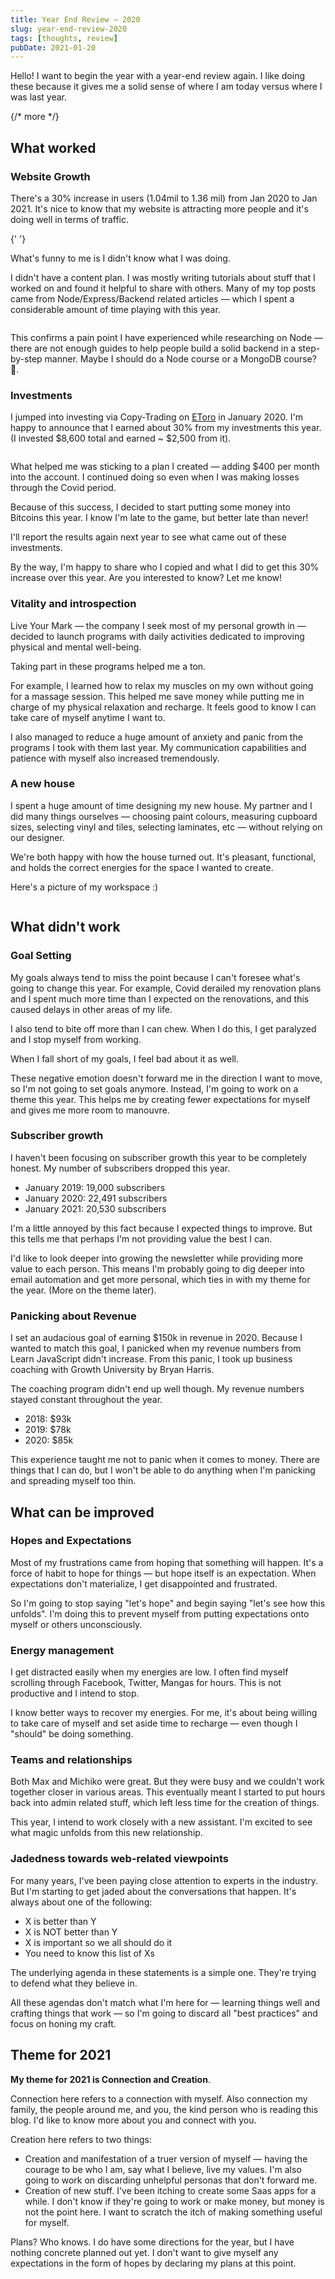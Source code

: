 ```yaml
---
title: Year End Review — 2020
slug: year-end-review-2020
tags: [thoughts, review]
pubDate: 2021-01-20
---
```


Hello! I want to begin the year with a year-end review again. I like doing these because it gives me a solid sense of where I am today versus where I was last year.

{/* more */}

## What worked

### Website Growth

There's a 30% increase in users (1.04mil to 1.36 mil) from Jan 2020 to Jan 2021. It's nice to know that my website is attracting more people and it's doing well in terms of traffic.

<Image src='/images/2021/review/analytics.png' alt='' />{' '}

What's funny to me is I didn't know what I was doing.

I didn't have a content plan. I was mostly writing tutorials about stuff that I worked on and found it helpful to share with others. Many of my top posts came from Node/Express/Backend related articles — which I spent a considerable amount of time playing with this year.

<Image src='/images/2021/review/top-articles.png' alt='' />

This confirms a pain point I have experienced while researching on Node — there are not enough guides to help people build a solid backend in a step-by-step manner. Maybe I should do a Node course or a MongoDB course? 🤔.

### Investments

I jumped into investing via Copy-Trading on [EToro](https://etoro.tw/35PxUym) in January 2020. I'm happy to announce that I earned about 30% from my investments this year. (I invested $8,600 total and earned ~ $2,500 from it).

<Image src='/images/2021/review/e-toro.png' alt='' />

What helped me was sticking to a plan I created — adding $400 per month into the account. I continued doing so even when I was making losses through the Covid period.

Because of this success, I decided to start putting some money into Bitcoins this year. I know I'm late to the game, but better late than never!

I'll report the results again next year to see what came out of these investments.

By the way, I'm happy to share who I copied and what I did to get this 30% increase over this year. Are you interested to know? Let me know!

### Vitality and introspection

Live Your Mark — the company I seek most of my personal growth in — decided to launch programs with daily activities dedicated to improving physical and mental well-being.

Taking part in these programs helped me a ton.

For example, I learned how to relax my muscles on my own without going for a massage session. This helped me save money while putting me in charge of my physical relaxation and recharge. It feels good to know I can take care of myself anytime I want to.

I also managed to reduce a huge amount of anxiety and panic from the programs I took with them last year. My communication capabilities and patience with myself also increased tremendously.

### A new house

I spent a huge amount of time designing my new house. My partner and I did many things ourselves — choosing paint colours, measuring cupboard sizes, selecting vinyl and tiles, selecting laminates, etc — without relying on our designer.

We're both happy with how the house turned out. It's pleasant, functional, and holds the correct energies for the space I wanted to create.

Here's a picture of my workspace :)

<Image src='/images/2021/review/workspace.jpeg' alt='' />

## What didn't work

### Goal Setting

My goals always tend to miss the point because I can't foresee what's going to change this year. For example, Covid derailed my renovation plans and I spent much more time than I expected on the renovations, and this caused delays in other areas of my life.

I also tend to bite off more than I can chew. When I do this, I get paralyzed and I stop myself from working.

When I fall short of my goals, I feel bad about it as well.

These negative emotion doesn't forward me in the direction I want to move, so I'm not going to set goals anymore. Instead, I'm going to work on a theme this year. This helps me by creating fewer expectations for myself and gives me more room to manouvre.

### Subscriber growth

I haven't been focusing on subscriber growth this year to be completely honest. My number of subscribers dropped this year.

- January 2019: 19,000 subscribers
- January 2020: 22,491 subscribers
- January 2021: 20,530 subscribers

I'm a little annoyed by this fact because I expected things to improve. But this tells me that perhaps I'm not providing value the best I can.

I'd like to look deeper into growing the newsletter while providing more value to each person. This means I'm probably going to dig deeper into email automation and get more personal, which ties in with my theme for the year. (More on the theme later).

### Panicking about Revenue

I set an audacious goal of earning $150k in revenue in 2020. Because I wanted to match this goal, I panicked when my revenue numbers from Learn JavaScript didn't increase. From this panic, I took up business coaching with Growth University by Bryan Harris.

The coaching program didn't end up well though. My revenue numbers stayed constant throughout the year.

- 2018: $93k
- 2019: $78k
- 2020: $85k

This experience taught me not to panic when it comes to money. There are things that I can do, but I won't be able to do anything when I'm panicking and spreading myself too thin.

## What can be improved

### Hopes and Expectations

Most of my frustrations came from hoping that something will happen. It's a force of habit to hope for things — but hope itself is an expectation. When expectations don't materialize, I get disappointed and frustrated.

So I'm going to stop saying "let's hope" and begin saying "let's see how this unfolds". I'm doing this to prevent myself from putting expectations onto myself or others unconsciously.

### Energy management

I get distracted easily when my energies are low. I often find myself scrolling through Facebook, Twitter, Mangas for hours. This is not productive and I intend to stop.

I know better ways to recover my energies. For me, it's about being willing to take care of myself and set aside time to recharge — even though I "should" be doing something.

### Teams and relationships

Both Max and Michiko were great. But they were busy and we couldn't work together closer in various areas. This eventually meant I started to put hours back into admin related stuff, which left less time for the creation of things.

This year, I intend to work closely with a new assistant. I'm excited to see what magic unfolds from this new relationship.

### Jadedness towards web-related viewpoints

For many years, I've been paying close attention to experts in the industry. But I'm starting to get jaded about the conversations that happen. It's always about one of the following:

- X is better than Y
- X is NOT better than Y
- X is important so we all should do it
- You need to know this list of Xs

The underlying agenda in these statements is a simple one. They're trying to defend what they believe in.

All these agendas don't match what I'm here for — learning things well and crafting things that work — so I'm going to discard all "best practices" and focus on honing my craft.

## Theme for 2021

**My theme for 2021 is Connection and Creation**.

Connection here refers to a connection with myself. Also connection my family, the people around me, and you, the kind person who is reading this blog. I'd like to know more about you and connect with you.

Creation here refers to two things:

- Creation and manifestation of a truer version of myself — having the courage to be who I am, say what I believe, live my values. I'm also going to work on discarding unhelpful personas that don't forward me.
- Creation of new stuff. I've been itching to create some Saas apps for a while. I don't know if they're going to work or make money, but money is not the point here. I want to scratch the itch of making something useful for myself.

Plans? Who knows. I do have some directions for the year, but I have nothing concrete planned out yet. I don't want to give myself any expectations in the form of hopes by declaring my plans at this point.
